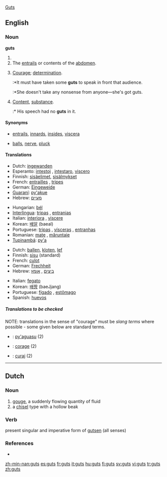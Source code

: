 [[#English|Guts]]
==English==
{{wikipedia}}

===Noun===
'''guts'''
# {{plural of|[[gut]]}}
# The [[entrails]] or contents of the [[abdomen]].
# {{slang}} [[courage|Courage]]; [[determination]].
#:*It must have taken some '''guts''' to speak in front that audience.
#:*She doesn't take any nonsense from anyone&mdash;she's got guts.
# {{slang}} [[content|Content]], [[substance]].
#:* His speech had no '''guts''' in it.

====Synonyms====
*{{italbrac-colon|entrails}} [[entrails]], [[innards]], [[insides]], [[viscera]]
*{{italbrac-colon|courage}} [[balls]], [[nerve]], [[pluck]]

====Translations====
{{trans-top|entrails}}
*Dutch: [[ingewanden]] {{n|p}}
*Esperanto: [[intestoj]] {{p}}, [[intestaro]], [[viscero]]
*Finnish: [[sisäelimet]], [[sisälmykset]]
*French: [[entrailles]] {{f|p}}, [[tripes#French|tripes]] {{f|p}}
*German: [[Eingeweide]] {{n|p}}
*[[Guaraní]]: [[py'akue]]
*Hebrew: [[מעיים]] {{m|p}}
{{trans-mid}}
*Hungarian: [[bél]]
*[[Interlingua]]: [[tripas]] {{f|p}}, [[entranias]] {{f|p}}
*Italian: [[interiora]] {{f|p}}, [[viscere]] {{f|p}}
*Korean: [[배알]] (baeal)
*Portuguese: [[tripas]] {{f|p}}, [[vísceras]] {{f|p}}, [[entranhas]] {{f|p}}
*Romanian: [[maţe]] {{n|p}}, [[măruntaie]] {{m|p}}
*[[Tupinambá]]: [[py'a]]
{{trans-bottom}}

<!--Note: The translations in this table should be SLANG TERMS, where these exist-->
{{trans-top|courage (slang)}}
*Dutch: [[ballen]], [[kloten]], [[lef]] {{n}}
*Finnish: [[sisu]] (standard)
*French: [[culot]]
*German: [[Frechheit]]
*Hebrew: [[ביצים]] {{m|p}}, [[אומץ]] {{m}}
{{trans-mid}}
*Italian: [[fegato]] {{m}}
*Korean: [[배짱]] (baeJjang)
*Portuguese: [[fígado]] {{m}}, [[estômago]] {{m}}
*Spanish: [[huevos]] {{m|p}}
{{trans-bottom}}

=====Translations to be checked=====
<!--Remove this section once all of the translations below have been moved into the tables above.-->
{{checktrans-top}}
NOTE: translations in the sense of "courage" must be ''slang terms'' where possible - some given below are standard terms.

*{{ttbc|Guarani}}: [[py'aguasu]] (2)
*{{ttbc|Interlingua}}: [[corage]] (2)
*{{ttbc|Romanian}}: [[curaj]] (2)
{{trans-bottom}}
----

==Dutch==

===Noun===
{{nl-noun}} {{f/m}}
# [[gouge]], a suddenly flowing quantity of fluid
# a [[chisel]] type with a hollow beak

===Verb===
present singular and imperative form of [[gutsen]] (all senses)

===References===
* {{R:Koenen}}

[[zh-min-nan:guts]]
[[es:guts]]
[[fr:guts]]
[[it:guts]]
[[hu:guts]]
[[fi:guts]]
[[sv:guts]]
[[vi:guts]]
[[tr:guts]]
[[zh:guts]]